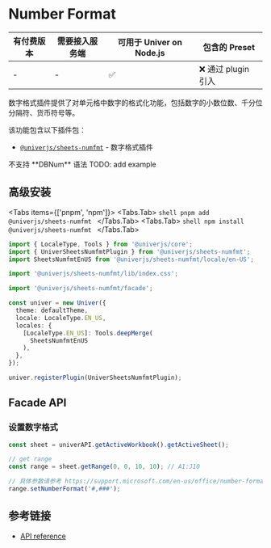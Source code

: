 
# Number Format

| 有付费版本 | 需要接入服务端 | 可用于 Univer on Node.js | 包含的 Preset |
| - | - | - | - |
| - | - | ✅ | ❌ 通过 plugin 引入 |

数字格式插件提供了对单元格中数字的格式化功能，包括数字的小数位数、千分位分隔符、货币符号等。

该功能包含以下插件包：

* [`@univerjs/sheets-numfmt`](https://www.npmjs.com/package/@univerjs/sheets-numfmt) - 数字格式插件

<Callout type="warning" emoji="🚨">
  不支持 **DBNum** 语法
</Callout>

<Callout>
  TODO: add example
</Callout>

## 高级安装

<Tabs items={['pnpm', 'npm']}>
  <Tabs.Tab>
    ```shell
    pnpm add @univerjs/sheets-numfmt
    ```
  </Tabs.Tab>
  <Tabs.Tab>
    ```shell
    npm install @univerjs/sheets-numfmt
    ```
  </Tabs.Tab>
</Tabs>

```typescript {2-3,5,7,14,19}
import { LocaleType, Tools } from '@univerjs/core';
import { UniverSheetsNumfmtPlugin } from '@univerjs/sheets-numfmt';
import SheetsNumfmtEnUS from '@univerjs/sheets-numfmt/locale/en-US';

import '@univerjs/sheets-numfmt/lib/index.css';

import '@univerjs/sheets-numfmt/facade';

const univer = new Univer({
  theme: defaultTheme,
  locale: LocaleType.EN_US,
  locales: {
    [LocaleType.EN_US]: Tools.deepMerge(
      SheetsNumfmtEnUS
    ),
  },
});

univer.registerPlugin(UniverSheetsNumfmtPlugin);
```
## Facade API

### 设置数字格式

```typescript
const sheet = univerAPI.getActiveWorkbook().getActiveSheet();

// get range
const range = sheet.getRange(0, 0, 10, 10); // A1:J10

// 具体参数请参考 https://support.microsoft.com/en-us/office/number-format-codes-5026bbd6-04bc-48cd-bf33-80f18b4eae68
range.setNumberFormat('#,###');
```

## 参考链接

* [API reference](/typedoc/@univerjs/sheets-numfmt/README)
